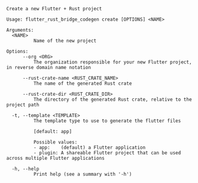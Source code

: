 ```
Create a new Flutter + Rust project

Usage: flutter_rust_bridge_codegen create [OPTIONS] <NAME>

Arguments:
  <NAME>
          Name of the new project

Options:
      --org <ORG>
          The organization responsible for your new Flutter project, in reverse domain name notation

      --rust-crate-name <RUST_CRATE_NAME>
          The name of the generated Rust crate

      --rust-crate-dir <RUST_CRATE_DIR>
          The directory of the generated Rust crate, relative to the project path

  -t, --template <TEMPLATE>
          The template type to use to generate the flutter files
          
          [default: app]

          Possible values:
          - app:    (default) a Flutter application
          - plugin: A shareable Flutter project that can be used across multiple Flutter applications

  -h, --help
          Print help (see a summary with '-h')
```
